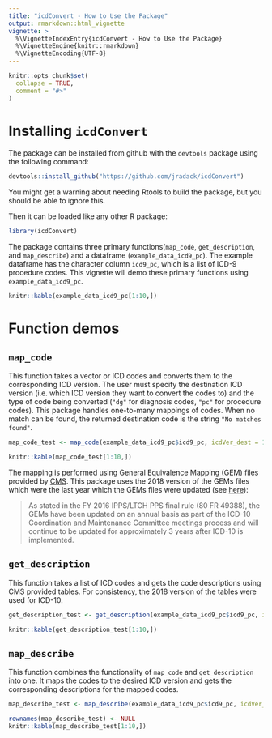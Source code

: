 ```yaml
---
title: "icdConvert - How to Use the Package"
output: rmarkdown::html_vignette
vignette: >
  %\VignetteIndexEntry{icdConvert - How to Use the Package}
  %\VignetteEngine{knitr::rmarkdown}
  %\VignetteEncoding{UTF-8}
---
```


```r
knitr::opts_chunk$set(
  collapse = TRUE,
  comment = "#>"
)
```

# Installing `icdConvert`
The package can  be installed from github with the `devtools` package using the following command:
```r
devtools::install_github("https://github.com/jradack/icdConvert")
```
You might get a warning about needing Rtools to build the package, but you should be able to ignore this.

Then it can be loaded like any other R package:
```r
library(icdConvert)
```

The package contains three primary functions(`map_code`, `get_description`, and `map_describe`) and a dataframe (`example_data_icd9_pc`).
The example dataframe has the character column `icd9_pc`, which is a list of ICD-9 procedure codes.
This vignette will demo these primary functions using `example_data_icd9_pc`.
```r
knitr::kable(example_data_icd9_pc[1:10,])
```

# Function demos
## `map_code`
This function takes a vector or ICD codes and converts them to the corresponding ICD version.
The user must specify the destination ICD version (i.e. which ICD version they want to convert the codes to) and the type of code being converted (`"dg"` for diagnosis codes, `"pc"` for procedure codes).
This package handles one-to-many mappings of codes.
When no match can be found, the returned destination code is the string `"No matches found"`.
```r
map_code_test <- map_code(example_data_icd9_pc$icd9_pc, icdVer_dest = 10, code_type = "pc")
```

```r
knitr::kable(map_code_test[1:10,])
```
The mapping is performed using General Equivalence Mapping (GEM) files provided by [CMS](https://www.cms.gov/Medicare/Coding/ICD9ProviderDiagnosticCodes/codes).
This package uses the 2018 version of the GEMs files which were the last year which the GEMs files were updated (see [here](https://www.cms.gov/Medicare/Coding/ICD10/2019-ICD-10-CM)):

> As stated in the FY 2016 IPPS/LTCH PPS final rule (80 FR 49388), the GEMs have been updated on an annual basis as part of the ICD-10 Coordination and Maintenance Committee meetings process and will continue to be updated for approximately 3 years after ICD-10 is implemented.

## `get_description`
This function takes a list of ICD codes and gets the code descriptions using CMS provided tables.
For consistency, the 2018 version of the tables were used for ICD-10.
```r
get_description_test <- get_description(example_data_icd9_pc$icd9_pc, icdVer = 9, code_type = "pc")
```

```r
knitr::kable(get_description_test[1:10,])
```

## `map_describe`
This function combines the functionality of `map_code` and `get_description` into one.
It maps the codes to the desired ICD version and gets the corresponding descriptions for the mapped codes.
```r
map_describe_test <- map_describe(example_data_icd9_pc$icd9_pc, icdVer_dest = 10, code_type = "pc")
```

```r
rownames(map_describe_test) <- NULL
knitr::kable(map_describe_test[1:10,])
```





